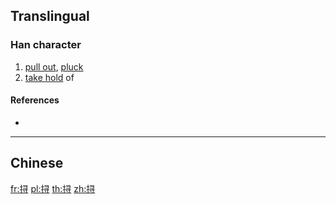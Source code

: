 {{also|撏}}
==Translingual==

===Han character===
{{Han char|rn=64|rad=手|as=06|sn=9|four=|canj=QSMI,XQSMI|ids=⿰扌寻}}

# [[pull out]], [[pluck]]
# [[take hold]] of

====References====
* {{Han ref|kx=0431.171|hdz=31876.040|uh=6326|ud=25382}}

----

==Chinese==
{{zh-see|撏}}

[[fr:挦]]
[[pl:挦]]
[[th:挦]]
[[zh:挦]]